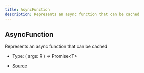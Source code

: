 ```yaml
---
title: AsyncFunction
description: Represents an async function that can be cached
---
```


## AsyncFunction

Represents an async function that can be cached

- Type: (
  args: R
) => Promise\<T>

- [Source](https://github.com/underctrl-io/commandkit/blob/98b939d6fdf8beaae597b4dc0351a139da52ee8d/packages/commandkit/src/context/async-context.ts#L22)